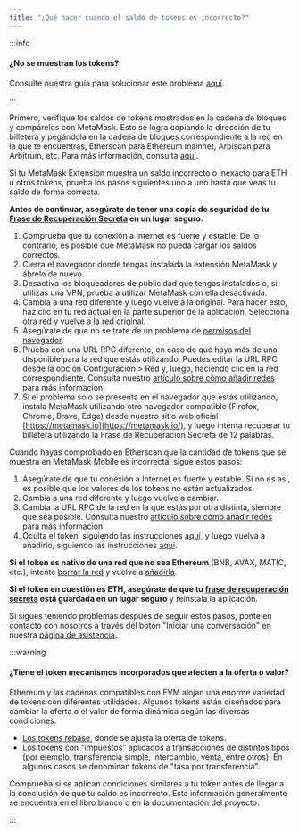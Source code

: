 ```yaml
---
title: "¿Qué hacer cuando el saldo de tokens es incorrecto?"
---
```



:::info

#### ¿No se muestran los tokens?

Consulte nuestra guía para solucionar este problema [aquí](/managing-my-tokens/custom-tokens/a-token-is-missing-from-my-wallet).

:::

Primero, verifique los saldos de tokens mostrados en la cadena de bloques y compárelos con MetaMask. Esto se logra copiando la dirección de tu billetera y pegándola en la cadena de bloques correspondiente a la red en la que te encuentras, Etherscan para Ethereum mainnet, Arbiscan para Arbitrum, etc. Para más información, consulta [aquí](/managing-my-wallet/how-to-check-my-wallet-activity-on-the-blockchain-explorer).

<Tabs>

<TabItem value="Extensión" label="Extensión">

Si tu MetaMask Extension muestra un saldo incorrecto o inexacto para ETH u otros tokens, prueba los pasos siguientes uno a uno hasta que veas tu saldo de forma correcta.

**Antes de continuar, asegúrate de tener una copia de seguridad de tu [Frase de Recuperación Secreta](/getting-started/user-guide-secret-recovery-phrase-password-and-private-keys) en un lugar seguro.**

1. Comprueba que tu conexión a Internet es fuerte y estable. De lo contrario, es posible que MetaMask no pueda cargar los saldos correctos.
2. Cierra el navegador donde tengas instalada la extensión MetaMask y ábrelo de nuevo.
3. Desactiva los bloqueadores de publicidad que tengas instalados o, si utilizas una VPN, prueba a utilizar MetaMask con ella desactivada.
4. Cambia a una red diferente y luego vuelve a la original. Para hacer esto, haz clic en tu red actual en la parte superior de la aplicación. Selecciona otra red y vuelve a la red original.
5. Asegúrate de que no se trate de un problema de [permisos del navegador](/troubleshooting/metamask-states-balance-may-be-outdated-displays-in-orange-or-eth-not-added-to-balance).
6. Prueba con una URL RPC diferente, en caso de que haya más de una disponible para la red que estás utilizando. Puedes editar la URL RPC desde la opción Configuración > Red y, luego, haciendo clic en la red correspondiente. Consulta nuestro [artículo sobre cómo añadir redes](/networks-and-sidechains/managing-networks/how-to-add-a-custom-network-rpc) para más información.
7. Si el problema solo se presenta en el navegador que estás utilizando, instala MetaMask utilizando otro navegador compatible (Firefox, Chrome, Brave, Edge) desde nuestro sitio web oficial [https://metamask.io](https://metamask.io/), y luego intenta recuperar tu billetera utilizando la Frase de Recuperación Secreta de 12 palabras.

</TabItem>

<TabItem value="Móvil" label="Móvil">

Cuando hayas comprobado en Etherscan que la cantidad de tokens que se muestra en MetaMask Mobile es incorrecta, sigue estos pasos:

1. Asegúrate de que tu conexión a Internet es fuerte y estable. Si no es así, es posible que los valores de los tokens no estén actualizados.
2. Cambia a una red diferente y luego vuelve a cambiar.
3. Cambia la URL RPC de la red en la que estás por otra distinta, siempre que sea posible. Consulta nuestro [artículo sobre cómo añadir redes](/networks-and-sidechains/managing-networks/how-to-add-a-custom-network-rpc) para más información.
4. Oculta el token, siguiendo las instrucciones [aquí](/managing-my-tokens/custom-tokens/how-to-display-tokens-in-metamask), y luego vuelva a añadirlo, siguiendo las instrucciones [aquí](/managing-my-tokens/custom-tokens/how-to-display-tokens-in-metamask).

**Si el token es nativo de una red que no sea Ethereum** (BNB, AVAX, MATIC, etc.), intente [borrar la red](/networks-and-sidechains/managing-networks/how-to-remove-networks) y vuelve a [añadirla](/networks-and-sidechains/managing-networks/how-to-add-a-custom-network-rpc).

**Si el token en cuestión es ETH, asegúrate de que tu [frase de recuperación secreta](/getting-started/user-guide-secret-recovery-phrase-password-and-private-keys) está guardada en un lugar seguro** y reinstala la aplicación.

</TabItem>

</Tabs>

Si sigues teniendo problemas después de seguir estos pasos, ponte en contacto con nosotros a través del botón "Iniciar una conversación" en nuestra [página de asistencia](https://support.metamask.io/hc/en-us).

:::warning

#### ¿Tiene el token mecanismos incorporados que afecten a la oferta o valor?

Ethereum y las cadenas compatibles con EVM alojan una enorme variedad de tokens con diferentes utilidades. Algunos tokens están diseñados para cambiar la oferta o el valor de forma dinámica según las diversas condiciones:

- [Los tokens rebase](/managing-my-tokens/user-guide-tokens), donde se ajusta la oferta de tokens.
- Los tokens con "impuestos" aplicados a transacciones de distintos tipos (por ejemplo, transferencia simple, intercambio, venta, entre otros). En algunos casos se denominan tokens de "tasa por transferencia".

Comprueba si se aplican condiciones similares a tu token antes de llegar a la conclusión de que tu saldo es incorrecto. Esta información generalmente se encuentra en el libro blanco o en la documentación del proyecto.

:::
